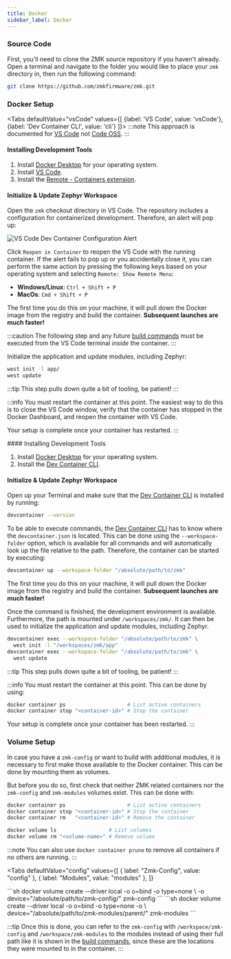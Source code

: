 ```yaml
---
title: Docker
sidebar_label: Docker
---
```



### Source Code

First, you'll need to clone the ZMK source repository if you haven't already.
Open a terminal and navigate to the folder you would like to place your `zmk`
directory in, then run the following command:

```sh
git clone https://github.com/zmkfirmware/zmk.git
```

### Docker Setup

<Tabs defaultValue="vsCode"
      values={[
        {label: 'VS Code', value: 'vsCode'},
        {label: 'Dev Container CLI', value: 'cli'}
      ]}>
  <TabItem value="vsCode">
:::note
This approach is documented for
[VS Code](https://github.com/microsoft/vscode) not
[Code OSS](https://github.com/microsoft/vscode/wiki/Differences-between-the-repository-and-Visual-Studio-Code).
:::

#### Installing Development Tools

1. Install [Docker Desktop](https://www.docker.com/products/docker-desktop) for
   your operating system.
2. Install [VS Code](https://code.visualstudio.com/).
3. Install the [Remote - Containers extension](https://marketplace.visualstudio.com/items?itemName=ms-vscode-remote.remote-containers).

#### Initialize & Update Zephyr Workspace

Open the `zmk` checkout directory in VS Code. The repository includes a
configuration for containerized development. Therefore, an alert will pop up:

![VS Code Dev Container Configuration Alert](../../../assets/dev-setup/vscode_devcontainer.png)

Click `Reopen in Container` to reopen the VS Code with the running container. If
the alert fails to pop up or you accidentally close it, you can perform the same
action by pressing the following keys based on your operating system and
selecting `Remote: Show Remote Menu`:

- **Windows/Linux**: `Ctrl + Shift + P`
- **MacOs**: `Cmd + Shift + P`

The first time you do this on your machine, it will pull down the Docker image
from the registry and build the container. **Subsequent launches are much
faster!**

:::caution
The following step and any future [build commands](../build-flash.mdx) must be
executed from the VS Code terminal _inside_ the container.
:::

Initialize the application and update modules, including Zephyr:

```sh
west init -l app/
west update
```

:::tip
This step pulls down quite a bit of tooling, be patient!
:::

:::info
You must restart the container at this point. The easiest way to do this is to
close the VS Code window, verify that the container has stopped in the Docker
Dashboard, and reopen the container with VS Code.

Your setup is complete once your container has restarted.
:::

  </TabItem>
  <TabItem value="cli">
#### Installing Development Tools

1. Install [Docker Desktop](https://www.docker.com/products/docker-desktop)
   for your operating system.
2. Install the [Dev Container CLI](https://github.com/devcontainers/cli).

#### Initialize & Update Zephyr Workspace

Open up your Terminal and make sure that the
[Dev Container CLI](https://github.com/devcontainers/cli) is installed by
running:

```sh
devcontainer --version
```

To be able to execute commands, the
[Dev Container CLI](https://github.com/devcontainers/cli) has to know where the
`devcontainer.json` is located. This can be done using the `--workspace-folder`
option, which is available for all commands and will automatically look up the
file relative to the path. Therefore, the container can be started by executing:

```sh
devcontainer up --workspace-folder "/absolute/path/to/zmk"
```

The first time you do this on your machine, it will pull down the Docker image
from the registry and build the container. **Subsequent launches are much
faster!**

Once the command is finished, the development environment is available.
Furthermore, the path is mounted under `/workspaces/zmk/`. It can then be used
to initialize the application and update modules, including Zephyr.

```sh
devcontainer exec --workspace-folder "/absolute/path/to/zmk" \
  west init -l "/workspaces/zmk/app"
devcontainer exec --workspace-folder "/absolute/path/to/zmk" \
  west update
```

:::tip
This step pulls down quite a bit of tooling, be patient!
:::

:::info
You must restart the container at this point. This can be done by using:

```sh
docker container ps                    # List active containers
docker container stop "<container-id>" # Stop the container
```

Your setup is complete once your container has been restarted.
:::

  </TabItem>
</Tabs>

### Volume Setup

In case you have a `zmk-config` or want to build with additional modules, it is
necessary to first make those available to the Docker container. This can be
done by mounting them as volumes.

But before you do so, first check that neither ZMK related containers nor the
`zmk-config` and `zmk-modules` volumes exist. This can be done with:

```sh
docker container ps                    # List active containers
docker container stop "<container-id>" # Stop the container
docker container rm   "<container-id>" # Remove the container

docker volume ls                 # List volumes
docker volume rm "<volume-name>" # Remove volume
```

:::note
You can also use `docker container prune` to remove all containers if no others
are running.
:::

<Tabs
  defaultValue="config"
  values={[
    { label: "Zmk-Config", value: "config" },
    { label: "Modules", value: "modules" },
  ]}
>
  <TabItem value="config">
    ```sh docker volume create --driver local -o o=bind -o type=none \ -o
    device="/absolute/path/to/zmk-config/" zmk-config ```
  </TabItem>
  <TabItem value="modules">
    ```sh docker volume create --driver local -o o=bind -o type=none -o \
    device="/absolute/path/to/zmk-modules/parent/" zmk-modules ```
  </TabItem>
</Tabs>

:::tip
Once this is done, you can refer to the `zmk-config` with
`/workspace/zmk-config` and `/workspace/zmk-modules` to the modules instead of
using their full path like it is shown in the
[build commands](../build-flash.mdx), since these are the locations they were
mounted to in the container.
:::
